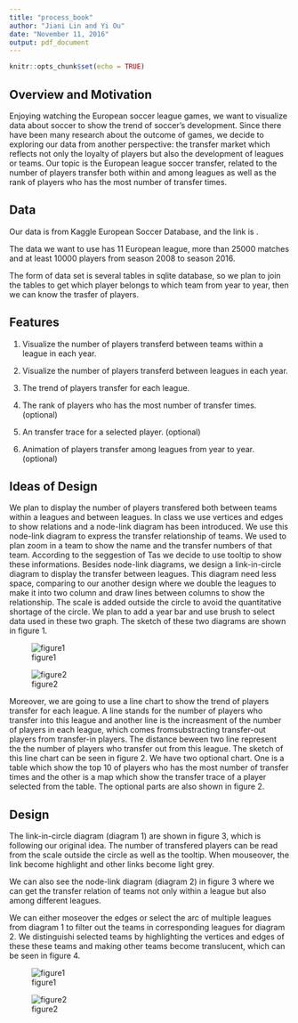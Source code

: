 ```yaml
---
title: "process_book"
author: "Jiani Lin and Yi Ou"
date: "November 11, 2016"
output: pdf_document
---
```


```r
knitr::opts_chunk$set(echo = TRUE)
```

## Overview and Motivation
Enjoying watching the European soccer league games, we want to visualize data about soccer to show the trend of soccer's development.
Since there have been many research about the outcome of games, we decide to exploring our data from another perspective:
the transfer market which reflects not only the loyalty of players but also the development of leagues or teams. Our topic is the European league soccer transfer,
related to the number of players transfer both within and among leagues as well as the rank of players who has the most number of transfer times.

## Data
Our data is from Kaggle European Soccer Database, and the link is \emph{\href{https://www.kaggle.com/hugomathien/soccer}{here}}.

The data we want to use has 11 European league, more than 25000 matches and at least 10000 players from season 2008 to season 2016.

The form of data set is several tables in sqlite database, so we plan to join the tables to get which player belongs to which team from year to year, then we can know the trasfer of players.

## Features

1. Visualize the number of players transferd between teams within a league in each year.

2. Visualize the number of players transferd between leagues in each year.

3. The trend of players transfer for each league.

4. The rank of players who has the most number of transfer times. (optional)

5.  An transfer trace for a selected player. (optional)

6.  Animation of players transfer among leagues from year to year. (optional)

## Ideas of Design
We plan to display the number of players transfered both between teams within a leagues and between leagues. In class we use vertices and edges to show relations and a node-link diagram has been introduced. We use this node-link diagram to express the transfer relationship of teams. We used to plan zoom in a team to show the name and the transfer numbers of that team. According to the seggestion of Tas we decide to use tooltip to show these informations. Besides node-link diagrams, we design a link-in-circle diagram to display the transfer between leagues. This diagram need less space, comparing to  our another design where we double the leagues to make it into two column and draw lines between columns to show the relationship. The scale is added outside the circle to avoid the quantitative shortage of the circle.  We plan to add a year bar and use brush to select data used in these two graph. The sketch of these two diagrams are shown in figure 1.

![figure1](final1.png)

![figure2](final2.png)

Moreover, we are going to use a line chart to show the trend of players transfer for each league. A line stands for the number of players who transfer into this league and another line is the increasment of the number of players in each league, which comes fromsubstracting transfer-out players from transfer-in players. The distance beween two line represent the the number of players who transfer out from this league. The sketch of this line chart can be seen in figure 2. We have two optional chart. One is a table which show the top 10 of players who has the most number of transfer times and the other is a map which show the transfer trace of a player selected from the table. The optional parts are also shown in figure 2.


## Design

The link-in-circle diagram (diagram 1) are shown in figure 3, which is following our original idea. The number of transfered players can be read from the scale outside the circle as well as the tooltip. When mouseover, the link become highlight and other links become light grey.

We can also see the node-link diagram (diagram 2) in figure 3 where we can get the transfer relation of teams not only within a league but also among different leagues.

We can either moseover the edges or select the arc of multiple leagues from diagram 1  to filter out the teams in corresponding leagues for  diagram 2. We distinguishi selected teams by highlighting the vertices and edges of these these teams and making other teams become translucent, which can be seen in figure 4.

![figure1](chart1.png)

![figure2](chart2.png)
